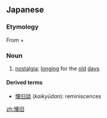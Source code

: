 ==Japanese==
{{ja-kanjitab|かい|きゅう|yomi=o}}

===Etymology===
From {{m|ja|懐|sc=Jpan|tr=kai||long for}} + {{m|ja|旧|sc=Jpan|tr=kyū||old}}

===Noun===
{{ja-noun|かいきゅう|kyu=懷舊}}

# [[nostalgia]]; [[longing]] for the [[old]] [[day]]s

====Derived terms====
* [[懐旧談]] (''kaikyūdan''): reminiscences

[[zh:懐旧]]